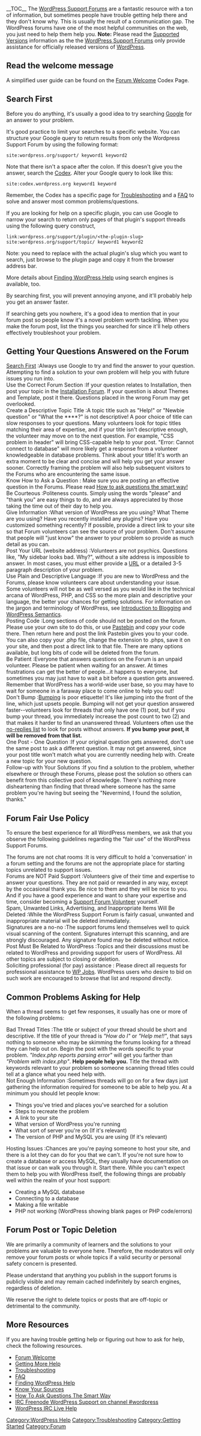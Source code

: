 {{Languages|
{{en|Using the Support Forums}}
{{pt-br|Usando o Fórum de Suporte}}
{{ja|サポートフォーラムの利用}}
{{es|Usando los Foros de Soporte}}
{{th|Using the Support Forums}}
{{zh-cn|使用支持论坛}}
}}

__TOC__
The [http://wordpress.org/support/ WordPress Support Forums] are a fantastic resource with a ton of information, but sometimes people have trouble getting help there and they don't know why. This is usually the result of a communication gap. The WordPress forums have one of the most helpful communities on the web, you just need to help them help you.  '''Note:'''  Please read the [[Supported Versions]] information as the the [http://wordpress.org/support/ WordPress Support Forums] only provide assistance for officially released versions of [[WordPress]].

== Read the welcome message ==

A simplified user guide can be found on the [[Forum Welcome]] Codex Page.

== Search First ==

Before you do anything, it's usually a good idea to try searching [https://www.google.com Google] for an answer to your problem.

It's good practice to limit your searches to a specific website. You can structure your Google query to return results from only the Wordpress Support Forum by using the following format:
<pre>site:wordpress.org/support/ keyword1 keyword2</pre>

Note that there isn't a space after the colon. If this doesn't give you the answer, search the [http://codex.wordpress.org/ Codex]. Alter your Google query to look like this:

<pre>site:codex.wordpress.org keyword1 keyword</pre>

Remember, the Codex has a specific page for [[Troubleshooting]] and a [[FAQ]] to solve and answer most common problems/questions.

If you are looking for help on a specific plugin, you can use Google to narrow your search to return only pages of that plugin's support threads using the following query construct,

<pre>link:wordpress.org/support/plugin/<the-plugin-slug> site:wordpress.org/support/topic/ keyword1 keyword2</pre>

Note: you need to replace <code><the-plugin-slug></code> with  the actual plugin's slug which you want to search, just browse to the plugin page and copy it from the browser address bar.

More details about [[Finding WordPress Help]] using search engines is available, too.

By searching first, you will prevent annoying anyone, and it'll probably help you get an answer faster.

If searching gets you nowhere, it's a good idea to mention that in your forum post so people know it's a novel problem worth tackling. When you make the forum post, list the things you searched for since it'll help others effectively troubleshoot your problem.

== Getting Your Questions Answered on the Forum ==

; [http://codex.wordpress.org/Using_the_Support_Forums#Search_First Search First] :Always use Google to try and find the answer to your question.  Attempting to find a solution to your own problem will help you with future issues you run into.
; Use the Correct Forum Section :If your question relates to Installation, then post your topic in the [https://wordpress.org/support/forum/installation Installation Forum].  If your question is about Themes and Template, post it there. Questions placed in the wrong Forum may get overlooked.
; Create a Descriptive Topic Title :A topic title such as "Help!" or "Newbie question" or "What the ****?" is not descriptive!  A poor choice of title can slow responses to your questions.  Many volunteers look for topic titles matching their area of expertise, and if your title isn't descriptive enough, the volunteer may move on to the next question. For example, "CSS problem in header" will bring CSS-capable help to your post. "Error: Cannot connect to database" will more likely get a response from a volunteer knowledgeable in database problems.  Think about your title! It's worth an extra moment to be clear and concise and will help you get your answer sooner.  Correctly framing the problem will also help subsequent visitors to the Forums who are encountering the same issue.
;Know How to Ask a Question : Make sure you are posting an effective question in the Forums.  Please read [http://www.catb.org/~esr/faqs/smart-questions.html How to ask questions the smart way!] 
; Be Courteous :Politeness counts. Simply using the words "please" and "thank you" are easy things to do, and are always appreciated by those taking the time out of their day to help you.  
; Give Information :What version of WordPress are you using? What Theme are you using?  Have you recently installed any plugins? Have you customized something recently? If possible, provide a direct link to your site so that Forum volunteers can see the source of your problem.  Don't assume that people will "just know" the answer to your problem so provide as much detail as you can.
; Post Your URL (website address) :Volunteers are not psychics. Questions like, "My sidebar looks bad. Why?", without a site address is impossible to answer.  In most cases, you must either provide a [[Glossary#URL|URL]] or a detailed 3-5 paragraph description of your problem.
; Use Plain and Descriptive Language :If you are new to WordPress and the Forums, please know volunteers care about understanding your issue. Some volunteers will not be as well versed as you would like in the technical arcana of WordPress, PHP, and CSS so the more plain and descriptive your language, the better your chances for getting solutions. For information on the jargon and terminology of WordPress, see [[Introduction to Blogging]] and [[WordPress Semantics]].
; Posting Code :Long sections of code should not be posted on the forum. Please use your own site to do this, or use [http://pastebin.com/ Pastebin] and copy your code there. Then return here and post the link Pastebin gives you to your code. You can also copy your .php file, change the extension to .phps, save it on your site, and then post a direct link to that file. There are many options available, but long bits of code will be deleted from the forum.
; Be Patient :Everyone that answers questions on the Forum is an unpaid volunteer. Please be patient when waiting for an answer. At times frustrations can get the better of people...it happens to everyone, but sometimes you may just have to wait a bit before a question gets answered. Remember that WordPress has a world-wide user base, so you may have to wait for someone in a faraway place to come online to help you out! 
;Don't Bump :[http://en.wikipedia.org/wiki/Internet_forum#Bumping Bumping] is poor etiquette!  It's like jumping into the front of the line, which just upsets people.  Bumping will not get your question answered faster--volunteers look for threads that only have one (1) post, but if you bump your thread, you immediately increase the post count to two (2) and that makes it harder to find an unanswered thread. Volunteers often use the [https://wordpress.org/support/view/no-replies no-replies list] to look for posts without answers. '''If you bump your post, it will be removed from that list.'''
; One Post - One Question :If your original question gets answered, don't use the same post to ask a different question. It may not get answered, since your post title won't match what you are currently needing help with. Create a new topic for your new question.
; Follow-up with Your Solutions :If you find a solution to the problem, whether elsewhere or through these Forums, please post the solution so others can benefit from this collective pool of knowledge. There's nothing more disheartening than finding that thread where someone has the same problem you're having but seeing the "Nevermind, I found the solution, thanks."

==Forum Fair Use Policy==

To ensure the best experience for all WordPress members, we ask that you observe the following guidelines regarding the "fair use" of the WordPress Support Forums.

;The forums are not chat rooms :It is very difficult to hold a 'conversation' in a forum setting and the forums are not the appropriate place for starting topics unrelated to support issues.
; Forums are NOT Paid Support :Volunteers give of their time and expertise to answer your questions. They are not paid or rewarded in any way, except by the occasional thank you. Be nice to them and they will be nice to you. And if you have a good experience and want to share your expertise and time, consider becoming a [[Support Forum Volunteers|Support Forum Volunteer]] yourself.
; Spam, Unwanted Links, Advertising, and Inappropriate Items Will Be Deleted :While the WordPress Support Forum is fairly casual, unwanted and inappropriate material will be deleted immediately.
; Signatures are a no-no :The support forums lend themselves well to quick visual scanning of the content.  Signatures interrupt this scanning, and are strongly discouraged.  Any signature found may be deleted without notice.
; Post Must Be Related to WordPress :Topics and their discussions must be related to WordPress and providing support for users of WordPress.  All other topics are subject to closing or deletion.
; Soliciting professional (for pay) assistance : Please direct all requests for professional assistance to [http://jobs.wordpress.net/ WP Jobs]. WordPress users who desire to bid on such work are encouraged to browse that list and respond directly.

== Common Problems Asking for Help ==

When a thread seems to get few responses, it usually has one or more of the following problems:

; Bad Thread Titles :The title or subject of your thread should be short and descriptive. If the title of your thread is ''"How do I"'' or ''"Help me!!"'', that says nothing to someone who may be skimming the forums looking for a thread they can help out on. Begin the post with the words specific to your problem.  ''"Index.php reports parsing error"'' will get you farther than ''"Problem with index.php"''. '''Help people help you.''' Title the thread with keywords relevant to your problem so someone scanning thread titles could tell at a glance what you need help with.
; Not Enough Information :Sometimes threads will go on for a few days just gathering the information required for someone to be able to help you. At a minimum you should let people know:
* Things you've tried and places you've searched for a solution
* Steps to recreate the problem
* A link to your site
* What version of WordPress you're running
* What sort of server you're on (If it's relevant)
* The version of PHP and MySQL you are using (If it's relevant)
; Hosting Issues :Chances are you're paying someone to host your site, and there is a lot they can do for you that we can't. If you're not sure how to create a database or access MySQL, they usually have documentation on that issue or can walk you through it. Start there. While you can't expect them to help you with WordPress itself, the following things are probably well within the realm of your host support:
* Creating a MySQL database
* Connecting to a database
* Making a file writable
* PHP not working (WordPress showing blank pages or PHP code/errors)

== Forum Post or Topic Deletion ==

We are primarily a community of  learners and the solutions to your problems are valuable to everyone here.  Therefore, the moderators will only remove your forum posts or whole topics if a valid security or personal safety concern is presented.

Please understand that anything you publish in the support forums is publicly visible and may remain cached indefinitely by search engines, regardless of deletion.

We reserve the right to delete topics or posts that are off-topic or detrimental to the community.

== More Resources ==

If you are having trouble getting help or figuring out how to ask for help, check the following resources.

* [[Forum Welcome]]
* [[Getting More Help]]
* [[Troubleshooting]]
* [[FAQ]]
* [[Finding WordPress Help]]
* [[Know Your Sources]]
* [http://www.catb.org/~esr/faqs/smart-questions.html How To Ask Questions The Smart Way]
* [[IRC|IRC Freenode WordPress Support on channel #wordpress]]
* [[WordPress IRC Live Help]]

[[Category:WordPress Help]]
[[Category:Troubleshooting]]
[[Category:Getting Started]]
[[Category:Forum]]
{{Copyedit}}